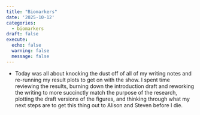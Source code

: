 ```yaml
---
title: "Biomarkers"
date: '2025-10-12'
categories:
  - biomarkers
draft: false
execute:
  echo: false
  warning: false
  message: false
---
```


- Today was all about knocking the dust off of all of my writing notes and re-running my result plots to get on with the show. I spent time reviewing the results, burning down the introduction draft and reworking the writing to more succinctly match the purpose of the research, plotting the draft versions of the figures, and thinking through what my next steps are to get this thing out to Alison and Steven before I die.